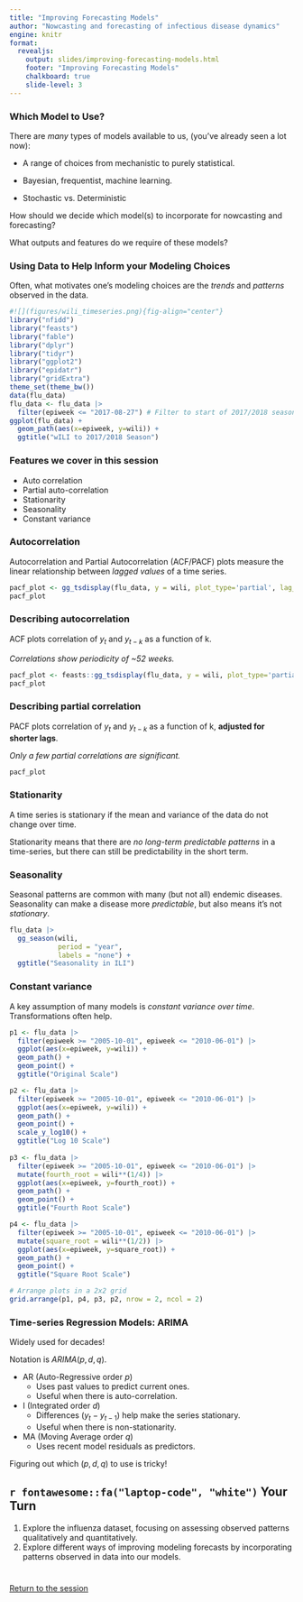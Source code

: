 ```yaml
---
title: "Improving Forecasting Models"
author: "Nowcasting and forecasting of infectious disease dynamics"
engine: knitr
format:
  revealjs:
    output: slides/improving-forecasting-models.html
    footer: "Improving Forecasting Models"
    chalkboard: true
    slide-level: 3
---
```


### Which Model to Use?

There are *many* types of models available to us, (you've already seen a lot now):

-   A range of choices from mechanistic to purely statistical.

-   Bayesian, frequentist, machine learning.

-   Stochastic vs. Deterministic

How should we decide which model(s) to incorporate for nowcasting and forecasting? 

What outputs and features do we require of these models?


### Using Data to Help Inform your Modeling Choices

Often, what motivates one's modeling choices are the *trends* and *patterns* observed in the data.


```r
#![](figures/wili_timeseries.png){fig-align="center"}
library("nfidd")
library("feasts")
library("fable")
library("dplyr")
library("tidyr")
library("ggplot2")
library("epidatr")
library("gridExtra")
theme_set(theme_bw())
data(flu_data)
flu_data <- flu_data |>
  filter(epiweek <= "2017-08-27") # Filter to start of 2017/2018 season
ggplot(flu_data) +
  geom_path(aes(x=epiweek, y=wili)) + 
  ggtitle("wILI to 2017/2018 Season")
```

### Features we cover in this session

- Auto correlation
- Partial auto-correlation
- Stationarity
- Seasonality
- Constant variance


### Autocorrelation

Autocorrelation and Partial Autocorrelation (ACF/PACF) plots measure the linear 
relationship between *lagged values* of a time series. 

```r
pacf_plot <- gg_tsdisplay(flu_data, y = wili, plot_type='partial', lag_max = 104)
pacf_plot
```

### Describing autocorrelation

ACF plots correlation of $y_t$ and $y_{t-k}$ as a function of k.

*Correlations show periodicity of ~52 weeks.*

```r
pacf_plot <- feasts::gg_tsdisplay(flu_data, y = wili, plot_type='partial', lag_max = 104)
pacf_plot
```

### Describing partial correlation

PACF plots correlation of $y_t$ and $y_{t-k}$ as a function of k, **adjusted for shorter lags**.

*Only a few partial correlations are significant.*

```r
pacf_plot
```

### Stationarity

A time series is stationary if the mean and variance of the data do not change over time.

Stationarity means that there are *no long-term predictable patterns* in a time-series, but there can still be predictability in the short term.

### Seasonality

Seasonal patterns are common with many (but not all) endemic diseases.
Seasonality can make a disease more *predictable*, but also means it's not *stationary*.


```r
flu_data |> 
  gg_season(wili, 
            period = "year",
            labels = "none") +
  ggtitle("Seasonality in ILI")
```

### Constant variance

A key assumption of many models is *constant variance over time*.
Transformations often help.

```r
p1 <- flu_data |>
  filter(epiweek >= "2005-10-01", epiweek <= "2010-06-01") |>
  ggplot(aes(x=epiweek, y=wili)) +
  geom_path() + 
  geom_point() + 
  ggtitle("Original Scale")

p2 <- flu_data |>
  filter(epiweek >= "2005-10-01", epiweek <= "2010-06-01") |>
  ggplot(aes(x=epiweek, y=wili)) +
  geom_path() + 
  geom_point() +
  scale_y_log10() + 
  ggtitle("Log 10 Scale")
  
p3 <- flu_data |>
  filter(epiweek >= "2005-10-01", epiweek <= "2010-06-01") |>
  mutate(fourth_root = wili**(1/4)) |>
  ggplot(aes(x=epiweek, y=fourth_root)) +
  geom_path() + 
  geom_point() + 
  ggtitle("Fourth Root Scale")

p4 <- flu_data |>
  filter(epiweek >= "2005-10-01", epiweek <= "2010-06-01") |>
  mutate(square_root = wili**(1/2)) |>
  ggplot(aes(x=epiweek, y=square_root)) +
  geom_path() + 
  geom_point() + 
  ggtitle("Square Root Scale")

# Arrange plots in a 2x2 grid
grid.arrange(p1, p4, p3, p2, nrow = 2, ncol = 2)
```

### Time-series Regression Models: ARIMA

Widely used for decades!

Notation is $ARIMA(p, d, q).$

- AR (Auto-Regressive order $p$)
    - Uses past values to predict current ones.
    - Useful when there is auto-correlation.
- I (Integrated order $d$)
    - Differences ($y_t - y_{t-1}$) help make the series stationary.
    - Useful when there is non-stationarity.
- MA (Moving Average order $q$)
    - Uses recent model residuals as predictors.

Figuring out which $(p,d,q)$ to use is tricky!

## `r fontawesome::fa("laptop-code", "white")` Your Turn {background-color="#447099" transition="fade-in"}

1.  Explore the influenza dataset, focusing on assessing observed patterns qualitatively and quantitatively.
2.  Explore different ways of improving modeling forecasts by incorporating patterns observed in data into our models.

# 

[Return to the session](../forecasting-models)
